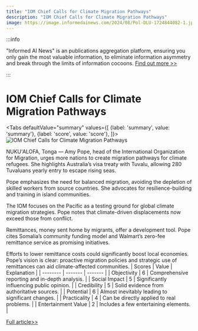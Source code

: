 ```yaml
---
title: "IOM Chief Calls for Climate Migration Pathways"
description: "IOM Chief Calls for Climate Migration Pathways"
image: https://image.informedainews.com/2024/08/Pol-DLU-1724844082-1.jpg
---
```



:::info

"Informed AI News" is an publications aggregation platform, ensuring you only gain the most valuable information, to eliminate information asymmetry and break through the limits of information cocoons.  [Find out more >>](/)

:::

# IOM Chief Calls for Climate Migration Pathways


<Tabs
	defaultValue="summary"
	values={[
	{label: 'summary', value: 'summary'},
	{label: 'score', value: 'score'},
]}>
<TabItem value="summary">
<img
  src="https://image.informedainews.com/2024/08/Pol-DLU-1724844082-1.jpg"
  alt="IOM Chief Calls for Climate Migration Pathways"
/>



NUKU'ALOFA, Tonga — Amy Pope, head of the International Organization for Migration, urges more nations to create migration pathways for climate refugees. She highlights Australia’s visa treaty with Tuvalu, allowing 280 Tuvaluans yearly entry to escape rising seas.

Pope emphasizes the need for balanced migration, avoiding the depletion of skilled workers from source countries. She advocates for resilience-building and training in island communities.

The IOM focuses on the Pacific as a testing ground for global climate migration strategies. Pope notes that climate-driven displacements now exceed those from conflict.

Remittances, money sent home by migrants, offer a development tool. Pope cites Somalia’s community funding model and Walmart’s zero-fee remittance service as promising initiatives.

Efforts to lower remittance costs could significantly boost local economies. Pope’s vision is clear: proactive migration policies and strategic use of remittances can aid climate-affected communities.
</TabItem>
<TabItem value="score">
	| Scores     | Value   | Explanation |
	| -------- | ------- | ------- |
	| Objectivity  | 6    | Comprehensive reporting and in-depth analysis.    |
	| Social Impact | 5     | Significantly influencing public opinion.    |
	| Credibility    | 5    | Solid evidence from authoritative sources.    |
	| Potential    | 6    | Almost inevitably leading to significant changes.    |
	| Practicality    | 4    | Can be directly applied to real problems.    |
	| Entertainment Value    | 2    | Includes a few entertaining elements.    |
</TabItem>
</Tabs>

[Full article>>](https://asia.nikkei.com/Spotlight/Environment/Climate-Change/Climate-change-is-creating-need-for-migration-pathways-IOM-chief-says)
